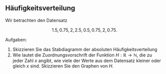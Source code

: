 ## Häufigkeitsverteilung

Wir betrachten den Datensatz

$$
  1.5, 0.75, 2, 2.5, 0.5, 0.75, 2, 0.75.
$$

Aufgaben: 

1. Skizzieren Sie das Stabdiagramm der absoluten Häufigkeitsverteilung 
1. Wie lautet die Zuordnungsvorschrift der Funktion $H : \mathbb{R} \to \mathbb{N}$, die zu jeder Zahl $x$ angibt, wie viele der Werte aus dem Datensatz kleiner oder gleich $x$ sind. Skizzieren Sie den Graphen von $H$.

